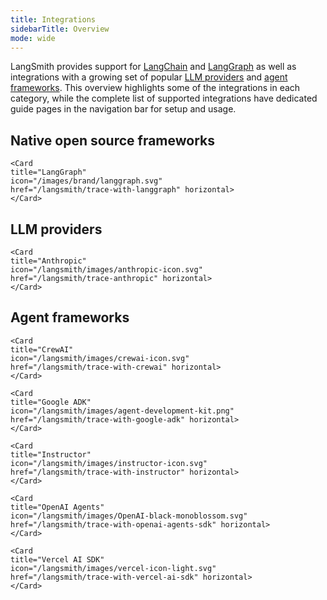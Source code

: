 ```yaml
---
title: Integrations
sidebarTitle: Overview
mode: wide
---
```


LangSmith provides support for [LangChain](/oss/python/langchain/overview) and [LangGraph](/oss/python/langgraph/overview) as well as integrations with a growing set of popular [LLM providers](#llm-providers) and [agent frameworks](#agent-frameworks). This overview highlights some of the integrations in each category, while the complete list of supported integrations have dedicated guide pages in the navigation bar for setup and usage.

## Native open source frameworks

<Columns cols={2}>
    <Card
    title="LangChain"
    icon="/images/brand/langchain.svg"
    href="/langsmith/trace-with-langchain" horizontal>
    </Card>

    <Card
    title="LangGraph"
    icon="/images/brand/langgraph.svg"
    href="/langsmith/trace-with-langgraph" horizontal>
    </Card>

</Columns>

## LLM providers

<Columns cols={2}>
    <Card
    title="OpenAI"
    icon="/langsmith/images/OpenAI-black-monoblossom.svg"
    href="/langsmith/trace-openai"
    horizontal>
    </Card>

    <Card
    title="Anthropic"
    icon="/langsmith/images/anthropic-icon.svg"
    href="/langsmith/trace-anthropic" horizontal>
    </Card>

</Columns>

## Agent frameworks

<Columns cols={3}>
    <Card
    title="AutoGen"
    icon="/langsmith/images/ag-icon.svg"
    href="/langsmith/trace-with-autogen" horizontal>
    </Card>

    <Card
    title="CrewAI"
    icon="/langsmith/images/crewai-icon.svg"
    href="/langsmith/trace-with-crewai" horizontal>
    </Card>

    <Card
    title="Google ADK"
    icon="/langsmith/images/agent-development-kit.png"
    href="/langsmith/trace-with-google-adk" horizontal>
    </Card>

    <Card
    title="Instructor"
    icon="/langsmith/images/instructor-icon.svg"
    href="/langsmith/trace-with-instructor" horizontal>
    </Card>

    <Card
    title="OpenAI Agents"
    icon="/langsmith/images/OpenAI-black-monoblossom.svg"
    href="/langsmith/trace-with-openai-agents-sdk" horizontal>
    </Card>

    <Card
    title="Vercel AI SDK"
    icon="/langsmith/images/vercel-icon-light.svg"
    href="/langsmith/trace-with-vercel-ai-sdk" horizontal>
    </Card>

</Columns>
